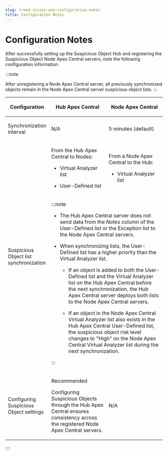 ```yaml
---
slug: trend-vision-one-configuration-notes
title: Configuration Notes
---
```

# Configuration Notes

After successfully setting up the Suspicious Object Hub and registering the Suspicious Object Node Apex Central servers, note the following configuration information.

:::note

After unregistering a Node Apex Central server, all previously synchronized objects remain in the Node Apex Central server suspicious object lists.
:::

<table style="width:99%;">
<colgroup>
<col style="width: 23%" />
<col style="width: 38%" />
<col style="width: 38%" />
</colgroup>
<thead>
<tr>
<th><p>Configuration</p></th>
<th><p>Hub Apex Central</p></th>
<th><p>Node Apex Central</p></th>
</tr>
</thead>
<tbody>
<tr>
<td><p>Synchronization interval</p></td>
<td><p>N/A</p></td>
<td><p>5 minutes (default)</p></td>
</tr>
<tr>
<td rowspan="2"><p>Suspicious Object list synchronization</p></td>
<td><p>From the Hub Apex Central to Nodes:</p>
<ul>
<li><p>Virtual Analyzer list</p></li>
<li><p>User-Defined list</p></li>
</ul></td>
<td><p>From a Node Apex Central to the Hub:</p>
<ul>
<li><p>Virtual Analyzer list</p></li>
</ul></td>
</tr>
<tr>
<td colspan="2">

:::note

<ul>
<li><p>The Hub Apex Central server does not send data from the <em>Notes</em> column of the User-Defined list or the Exception list to the Node Apex Central servers.</p></li>
<li><p>When synchronizing lists, the User-Defined list has a higher priority than the Virtual Analyzer list.</p>
<ul>
<li><p>If an object is added to both the User-Defined list and the Virtual Analyzer list on the Hub Apex Central before the next synchronization, the Hub Apex Central server deploys both lists to the Node Apex Central servers.</p></li>
<li><p>If an object in the Node Apex Central Virtual Analyzer list also exists in the Hub Apex Central User-Defined list, the suspicious object risk level changes to "High" on the Node Apex Central Virtual Analyzer list during the next synchronization.</p></li>
</ul></li>
</ul>


:::

</td>
</tr>
<tr>
<td><p>Configuring Suspicious Object settings</p></td>
<td><p>Recommended</p>
<p>Configuring Suspicious Objects through the Hub Apex Central ensures consistency across the registered Node Apex Central servers.</p></td>
<td><p>N/A</p></td>
</tr>
</tbody>
</table>
::::
